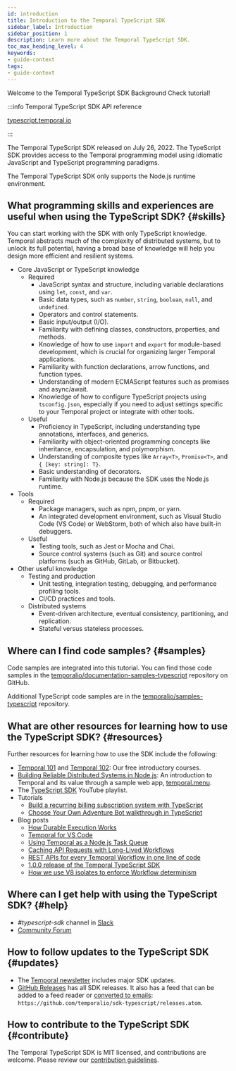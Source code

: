 ```yaml
---
id: introduction
title: Introduction to the Temporal TypeScript SDK
sidebar_label: Introduction
sidebar_position: 1
description: Learn more about the Temporal TypeScript SDK.
toc_max_heading_level: 4
keywords:
- guide-context
tags:
- guide-context
---
```



Welcome to the Temporal TypeScript SDK Background Check tutorial!

:::info Temporal TypeScript SDK API reference

[typescript.temporal.io](https://typescript.temporal.io/)

:::

The Temporal TypeScript SDK released on July 26, 2022. The TypeScript SDK provides access to the Temporal programming model using idiomatic JavaScript and TypeScript programming paradigms.

The Temporal TypeScript SDK only supports the Node.js runtime environment.

## What programming skills and experiences are useful when using the TypeScript SDK? {#skills}

You can start working with the SDK with only TypeScript knowledge.
Temporal abstracts much of the complexity of distributed systems, but to unlock its full potential, having a broad base of knowledge will help you design more efficient and resilient systems.

- Core JavaScript or TypeScript knowledge
  - Required
    - JavaScript syntax and structure, including variable declarations using `let`, `const`, and `var`.
    - Basic data types, such as `number`, `string`, `boolean`, `null`, and `undefined`.
    - Operators and control statements.
    - Basic input/output (I/O).
    - Familiarity with defining classes, constructors, properties, and methods.
    - Knowledge of how to use `import` and `export` for module-based development, which is crucial for organizing larger Temporal applications.
    - Familiarity with function declarations, arrow functions, and function types.
    - Understanding of modern ECMAScript features such as promises and async/await.
    - Knowledge of how to configure TypeScript projects using `tsconfig.json`, especially if you need to adjust settings specific to your Temporal project or integrate with other tools.
  - Useful
    - Proficiency in TypeScript, including understanding type annotations, interfaces, and generics.
    - Familiarity with object-oriented programming concepts like inheritance, encapsulation, and polymorphism.
    - Understanding of composite types like `Array<T>`, `Promise<T>`, and `{ [key: string]: T}`.
    - Basic understanding of decorators.
    - Familiarity with Node.js because the SDK uses the Node.js runtime.
- Tools
  - Required
    - Package managers, such as npm, pnpm, or yarn.
    - An integrated development environment, such as Visual Studio Code (VS Code) or WebStorm, both of which also have built-in debuggers.
  - Useful
    - Testing tools, such as Jest or Mocha and Chai.
    - Source control systems (such as Git) and source control platforms (such as GitHub, GitLab, or Bitbucket).
- Other useful knowledge
  - Testing and production
    - Unit testing, integration testing, debugging, and performance profiling tools.
    - CI/CD practices and tools.
  - Distributed systems
    - Event-driven architecture, eventual consistency, partitioning, and replication.
    - Stateful versus stateless processes.

## Where can I find code samples? {#samples}

Code samples are integrated into this tutorial.
You can find those code samples in the [temporalio/documentation-samples-typescript](https://github.com/temporalio/documentation-samples-typescript) repository on GitHub.

Additional TypeScript code samples are in the [temporalio/samples-typescript](https://github.com/temporalio/samples-typescript) repository.

## What are other resources for learning how to use the TypeScript SDK? {#resources}

Further resources for learning how to use the SDK include the following:

- [Temporal 101](https://t.mp/ts-101) and [Temporal 102](https://t.mp/ts-102): Our free introductory courses.
- [Building Reliable Distributed Systems in Node.js](https://temporal.io/blog/building-reliable-distributed-systems-in-node): An introduction to Temporal and its value through a sample web app, [temporal.menu](https://temporal.menu/).
- The [TypeScript SDK](https://www.youtube.com/playlist?list=PLl9kRkvFJrlTavecydpk9r6cF7qBmQJvb) YouTube playlist.
- Tutorials
  - [Build a recurring billing subscription system with TypeScript](https://learn.temporal.io/tutorials/typescript/recurring-billing-system/)
  - [Choose Your Own Adventure Bot walkthrough in TypeScript](https://learn.temporal.io/tutorials/typescript/chatbot/)
- Blog posts
  - [How Durable Execution Works](https://temporal.io/blog/building-reliable-distributed-systems-in-node-js-part-2)
  - [Temporal for VS Code](https://temporal.io/blog/temporal-for-vs-code)
  - [Using Temporal as a Node.js Task Queue](https://temporal.io/blog/using-temporal-as-a-node-task-queue)
  - [Caching API Requests with Long-Lived Workflows](https://temporal.io/blog/caching-api-requests-with-long-lived-workflows)
  - [REST APIs for every Temporal Workflow in one line of code](https://temporal.io/blog/temporal-rest)
  - [1.0.0 release of the Temporal TypeScript SDK](https://temporal.io/blog/typescript-1-0-0)
  - [How we use V8 isolates to enforce Workflow determinism](https://temporal.io/blog/intro-to-isolated-vm)

## Where can I get help with using the TypeScript SDK? {#help}

- _#typescript-sdk_ channel in [Slack](https://t.mp/slack)
- [Community Forum](https://community.temporal.io/tag/typescript-sdk)

## How to follow updates to the TypeScript SDK {#updates}

- The [Temporal newsletter](https://t.mp/news) includes major SDK updates.
- [GitHub Releases](https://github.com/temporalio/sdk-typescript/releases) has all SDK releases. It also has a feed that can be added to a feed reader or [converted to emails](https://blogtrottr.com/): `https://github.com/temporalio/sdk-typescript/releases.atom`.

## How to contribute to the TypeScript SDK {#contribute}

The Temporal TypeScript SDK is MIT licensed, and contributions are welcome.
Please review our [contribution guidelines](https://github.com/temporalio/sdk-typescript/blob/main/CONTRIBUTING.md).


